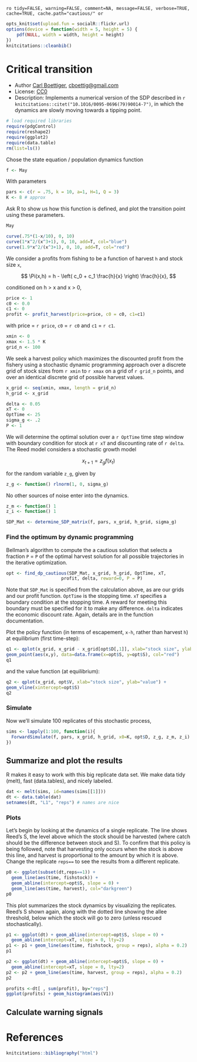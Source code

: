 `ro tidy=FALSE, warning=FALSE, comment=NA, message=FALSE, verbose=TRUE, cache=TRUE, cache.path="cautious/" or`

``` r
opts_knit$set(upload.fun = socialR::flickr.url)
options(device = function(width = 5, height = 5) {
    pdf(NULL, width = width, height = height)
})
knitcitations::cleanbib()
````

# Critical transition 

 * Author [Carl Boettiger](http://carlboettiger.info), <cboettig@gmail.com>
 * License: [CC0](http://creativecommons.org/publicdomain/zero/1.0/)
 * Description:  Implements a numerical version of the SDP described in `r knitcitations::citet("10.1016/0095-0696(79)90014-7")`, in which the dynamics are slowly moving towards a tipping point.  

``` r
# load required libraries
require(pdgControl)
require(reshape2)
require(ggplot2)
require(data.table)
rm(list=ls())
````


Chose the state equation / population dynamics function

``` r
f <- May
````

With parameters 

``` r
pars <- c(r = .75, k = 10, a=1, H=1, Q = 3)
K <- 8 # approx
````

Ask R to show us how this function is defined, and plot the transition point using these parameters.

``` r
May

curve(.75*(1-x/10), 0, 10)
curve(1*x^2/(x^3+1), 0, 10, add=T, col="blue")
curve(1.9*x^2/(x^3+1), 0, 10, add=T, col="red")
````





We consider a profits from fishing to be a function of harvest `h` and stock size `x`,  

<div> $$ \Pi(x,h) = h - \left( c_0  + c_1 \frac{h}{x} \right) \frac{h}{x}, $$ </div> 

conditioned on h > x and x > 0,

``` r
price <- 1
c0 <- 0.0
c1 <- 0
profit <- profit_harvest(price=price, c0 = c0, c1=c1) 
````

with price = `r price`, `c0` = `r c0` and `c1` = `r c1`. 


``` r
xmin <- 0
xmax <- 1.5 * K
grid_n <- 100
````

We seek a harvest policy which maximizes the discounted profit from the fishery using a stochastic dynamic programming approach over a discrete grid of stock sizes from `r xmin` to `r xmax` on a grid of `r grid_n` points, and over an identical discrete grid of possible harvest values.  


``` r
x_grid <- seq(xmin, xmax, length = grid_n)  
h_grid <- x_grid  
````


``` r
delta <- 0.05
xT <- 0
OptTime <- 25
sigma_g <- .2
P <- 1
````

We will determine the optimal solution over a `r OptTime` time step window with boundary condition for stock at `r xT` and discounting rate of `r delta`.  The Reed model considers a stochastic growth model 

<div> $$ x_{t+1} = z_g f(x_t) $$ </div> 

for the random variable `z_g`, given by 

``` r
z_g <- function() rlnorm(1, 0, sigma_g)
````

No other sources of noise enter into the dynamics.  

``` r
z_m <- function() 1
z_i <- function() 1
````



``` r
SDP_Mat <- determine_SDP_matrix(f, pars, x_grid, h_grid, sigma_g)
````


### Find the optimum by dynamic programming

Bellman's algorithm to compute the a cautious solution that selects a fraction `P` = `P` of the optimal harvest solution for all possible trajectories in the iterative optimization.  

``` r
opt <- find_dp_cautious(SDP_Mat, x_grid, h_grid, OptTime, xT, 
                     profit, delta, reward=0, P = P)
````

Note that `SDP_Mat` is specified from the calculation above, as are our grids and our profit function. `OptTime` is the stopping time.  `xT` specifies a boundary condition at the stopping time. A reward for meeting this boundary must be specified for it to make any difference.  `delta` indicates the economic discount rate. Again, details are in the function documentation.   


Plot the policy function (in terms of escapement, `x-h`, rather than harvest `h`) at equilibrium (first time-step):

``` r
q1 <- qplot(x_grid, x_grid - x_grid[opt$D[,1]], xlab="stock size", ylab="escapement") + 
geom_point(aes(x,y), data=data.frame(x=opt$S, y=opt$S), col="red")
q1
````

and the value function (at equilibrium):

``` r
q2 <- qplot(x_grid, opt$V, xlab="stock size", ylab="value") + 
geom_vline(xintercept=opt$S)
q2
````





### Simulate 

Now we'll simulate 100 replicates of this stochastic process,
``` r
sims <- lapply(1:100, function(i){
  ForwardSimulate(f, pars, x_grid, h_grid, x0=K, opt$D, z_g, z_m, z_i)
})
````

## Summarize and plot the results                                                   

R makes it easy to work with this big replicate data set.  We make data tidy (melt), fast (data.tables), and nicely labeled.

``` r
dat <- melt(sims, id=names(sims[[1]]))  
dt <- data.table(dat)
setnames(dt, "L1", "reps") # names are nice
````

### Plots 

Let's begin by looking at the dynamics of a single replicate. The line shows Reed's S, the level above which the stock should be harvested (where catch should be the difference between stock and S).  To confirm that this policy is being followed, note that harvesting only occurs when the stock is above this line, and harvest is proportional to the amount by which it is above.  Change the replicate `reps==` to see the results from a different replicate.  

``` r
p0 <- ggplot(subset(dt,reps==1)) +
  geom_line(aes(time, fishstock)) +
  geom_abline(intercept=opt$S, slope = 0) +
  geom_line(aes(time, harvest), col="darkgreen") 
p0
````







This plot summarizes the stock dynamics by visualizing the replicates. Reed's S shown again, along with the dotted line showing the allee threshold, below which the stock will go to zero (unless rescued stochastically). 

``` r
p1 <- ggplot(dt) + geom_abline(intercept=opt$S, slope = 0) + 
  geom_abline(intercept=xT, slope = 0, lty=2) 
p1 <- p1 + geom_line(aes(time, fishstock, group = reps), alpha = 0.2)
p1
````
``` r
p2 <- ggplot(dt) + geom_abline(intercept=opt$S, slope = 0) + 
  geom_abline(intercept=xT, slope = 0, lty=2) 
p2 <- p2 + geom_line(aes(time, harvest, group = reps), alpha = 0.2)
p2
````




``` r
profits <-dt[ , sum(profit), by="reps"] 
ggplot(profits) + geom_histogram(aes(V1)) 
````


## Calculate warning signals 

# References

``` r
knitcitations::bibliography("html")
````



